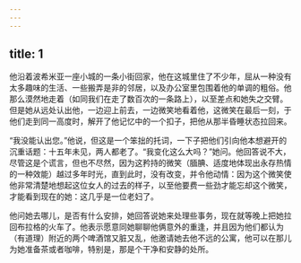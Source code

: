 ```yaml
---
---
---
```

title: 1
---



他沿着波希米亚一座小城的一条小街回家，他在这城里住了不少年，屈从一种没有太多趣味的生活、一些搬弄是非的邻居，以及办公室里包围着他的单调的粗俗。他那么漠然地走着（如同我们在走了数百次的一条路上），以至差点和她失之交臂。但是她从远处认出他，一边迎上前去，一边微笑地看着他，这微笑在最后一刻，于他们走到同一高度时，解开了他记忆中的一个扣子，把他从那半昏睡状态拉回来。

“我没能认出您。”他说，但这是一个笨拙的托词，一下子把他们引向他本想避开的沉重话题：十五年未见，两人都老了。“我变化这么大吗？”她问。他回答说不大，尽管这是个谎言，但也不尽然，因为这矜持的微笑（腼腆、适度地体现出永存热情的一种效能）越过多年时光，直到此时，没有改变，并令他动情：因为这个微笑使他非常清楚地想起这位女人的过去的样子，以至他要费一些劲才能忘却这个微笑，才能看到现在的她：这几乎是一位老妇了。

他问她去哪儿，是否有什么安排，她回答说她来处理些事务，现在就等晚上把她拉回布拉格的火车了。他表示愿意同她聊聊他俩意外的重逢，并且因为他们都认为（有道理）附近的两个啤酒馆又脏又乱，他邀请她去他不远的公寓，他可以在那儿为她准备茶或者咖啡，特别是，那是个干净和安静的处所。